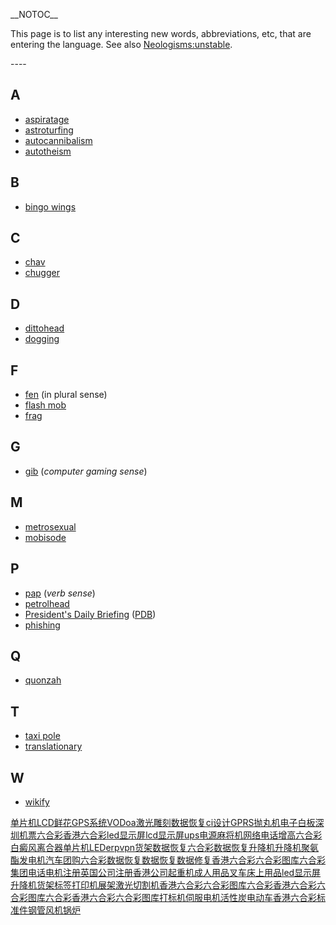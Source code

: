 __NOTOC__
 	
This page is to list any interesting new words, abbreviations, etc, that are entering the language. See also [[Neologisms:unstable]]. 	
 	
---- 	
==A== 	
*[[aspiratage]] 	
*[[astroturfing]] 	
*[[autocannibalism]]
*[[autotheism]]

==B== 	
*[[bingo wings]] 	
 	
==C== 	
*[[chav]] 	
*[[chugger]] 	
 	
==D== 	
*[[dittohead]] 	
*[[dogging]] 	
 	
==F== 	
*[[fen]] (in plural sense) 	
*[[flash mob]] 	
*[[frag]] 	
 	
==G== 	
*[[gib]] (''computer gaming sense'') 	
 	
==M== 	
*[[metrosexual]]
*[[mobisode]]

==P== 	
*[[pap]] (''verb sense'') 	
*[[petrolhead]] 	
*[[President's Daily Briefing]] ([[PDB]]) 	
*[[phishing]] 	
 	
==Q== 	
*[[quonzah]] 	
 	
==T== 	
*[[taxi pole]] 	
*[[translationary]] 	
 	
==W== 	
*[[wikify]]
[http://a42.voip99.com 单片机][http://b12.zhiliaotuofa.com LCD][http://b61.zhiliaotuofa.com 鲜花][http://c25.voip99.net GPS系统][http://c40.voip99.net VOD][http://c41.voip99.net ][http://c51.voip99.net oa][http://c52.voip99.net 激光雕刻][http://c53.voip99.net ][http://c55.voip99.net 数据恢复][http://c56.voip99.net  ][http://c60.voip99.net ci设计][http://c61.voip99.net GPRS][http://c77.voip99.net 抛丸机][http://c142.voip99.net 电子白板][http://ww3.zhiliaotuofa.com 深圳机票][http://cai.tt33tt.com 六合彩][http://k.88aabb.com 香港六合彩][http://m05.zhiliaotuofa.com led显示屏][http://m06.zhiliaotuofa.com lcd显示屏][http://m07.zhiliaotuofa.com ups电源][http://www01.voip99.com 麻将机][http://w32.voip99.net 网络电话][http://w56.voip99.net 增高][http://6.88aabb.com 六合彩][http://w62.voip99.net 白癜风][http://w03.voip99.net 离合器][http://h16.voip99.com 单片机][http://w17.voip99.net LED][http://a26.voip99.com erp][http://a27.voip99.com vpn][http://a33.voip99.com 货架][http://www46.voip99.com ][http://shujvhuifu.8k1.net 数据恢复][http://n.tt33tt.com 六合彩][http://shujvhuifu.1234556789.com 数据恢复][http://caixin11.voip99.com 升降机][http://caixin21.voip99.net 升降机][http://caixin12.voip99.com 聚氨酯][http://caixin13.voip99.com 发电机][http://caixin14.voip99.com 汽车团购][http://c62.voip99.net ][http://www01.99bbcc.com 六合彩][http://shujvhuifu.voip99.net 数据恢复][http://shujvhuifu.voip99.com 数据恢复][http://shujvxiufu.zhiliaotuofa.com 数据修复][http://caixin11.voip99.com ][http://www02.99bbcc.com 香港六合彩][http://www01.88aabb.com 六合彩图库][http://www04.tt33tt.com 六合彩][http://w68.voip99.net 集团电话][http://w77.voip99.net 电机][http://a15.voip99.com 注册英国公司][http://w54.voip99.net 注册香港公司][http://www02.voip99.com 起重机][http://www03.voip99.com 成人用品][http://www08.voip99.com 叉车][http://www09.voip99.com ][http://www34.voip99.com 床上用品][http://www35.voip99.com ][http://wwa1.91i.net/02.htm led显示屏][http://www45.voip99.com 升降机][http://a40.voip99.com 货架][http://a41.voip99.com 标签打印机][http://a34.voip99.com 展架][http://w28.voip99.net 激光切割机][http://www05.tt33tt.com 香港六合彩][http://www03.99bbcc.com 六合彩图库][http://www04.99bbcc.com 六合彩][http://www02.88aabb.com 香港六合彩][http://www03.88aabb.com 六合彩图库][http://www05.99bbcc.com 六合彩][http://www04.88aabb.com 香港六合彩][http://www05.88aabb.com 六合彩图库][http://www47.voip99.com 打标机][http://aaa09.zhiliaotuofa.com 伺服电机][http://aaa13.zhiliaotuofa.com 活性炭][http://aaa34.zhiliaotuofa.com 电动车][http://liuhecai.99bbcc.com 香港六合彩][http://aaa39.zhiliaotuofa.com 标准件][http://aaa48.zhiliaotuofa.com 钢管][http://aaa49.zhiliaotuofa.com 风机][http://aaa50.zhiliaotuofa.com 锅炉]